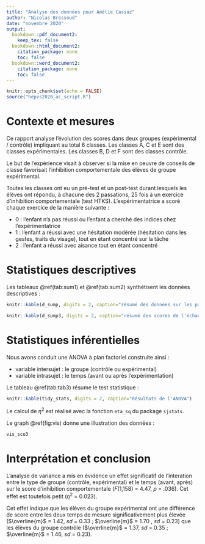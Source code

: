 ```yaml
---
title: "Analyse des données pour Amélie Cassaz"
author: "Nicolas Bressoud"
date: "novembre 2020"
output: 
  bookdown::pdf_document2:
    keep_tex: false
  bookdown::html_document2:
    citation_package: none
    toc: false
  bookdown::word_document2:
    citation_package: none
    toc: false
---
```


```r
knitr::opts_chunk$set(echo = FALSE)
source("hepvs2020_ac_script.R")
```

# Contexte et mesures

Ce rapport analyse l'évolution des scores dans deux groupes (expérimental / contrôle) impliquant au total 6 classes. Les classes A, C et E sont des classes expérimentales. Les classes B, D et F sont des classes contrôle.

Le but de l'expérience visait à observer si la mise en oeuvre de conseils de classe favorisait l'inhibition comportementale des élèves de groupe expérimental.

Toutes les classes ont eu un pré-test et un post-test durant lesquels les élèves ont répondu, à chacune des 2 passations, 25 fois à un exercice d'inhibition comportementale (test HTKS). L'expérimentatrice a scoré chaque exercice de la manière suivante :

+ 0 : l'enfant n'a pas réussi ou l'enfant a cherché des indices chez l'expérimentatrice
+ 1 : l'enfant a réussi avec une hésitation modérée (hésitation dans les gestes, traits du visage), tout en étant concentré sur la tâche
+ 2 : l'enfant a réussi avec aisance tout en étant concentré

# Statistiques descriptives

Les tableaux \@ref(tab:sum1) et \@ref(tab:sum2) synthétisent les données descriptives :

```r
knitr::kable(d_sump, digits = 2, caption="résumé des données sur les participant·es")
```

```r
knitr::kable(d_sump3, digits = 2, caption="résumé des scores de l'échantillon aux temps 1 et 2")
```


# Statistiques inférentielles

Nous avons conduit une ANOVA à plan factoriel construite ainsi :

- variable intersujet : le groupe (contrôle ou expérimental)
- variable intrasujet : le temps (avant ou après l'expérimentation)


Le tableau \@ref(tab:tab3) résume le test statistique :

```r
knitr::kable(tidy_stats, digits = 2, caption="Résultats de l'ANOVA") 
```

Le calcul de $\eta ^{2}$ est réalisé avec la fonction `eta_sq` du package `sjstats`.

Le graph \@ref(fig:vis) donne une illustration des données :

```r
vis_sco3 
```

# Interprétation et conclusion

L'analyse de variance a mis en évidence un effet significatif de l'interation entre le type de groupe (contrôle, expérimental) et le temps (avant, après) sur le score d'inhibition comportementale (*F*(1,158) = 4.47, *p* = .036). Cet effet est toutefois petit ($\eta ^{2}$ = 0.023).

Cet effet indique que les élèves du groupe expérimental ont une différence de score entre les deux temps de mesure significativement plus élevée ($\overline{m}$ = 1.42, *sd* = 0.33 ; $\overline{m}$ = 1.70 , *sd* = 0.23) que les élèves du groupe contrôle ($\overline{m}$ = 1.37, *sd* = 0.35 ; $\overline{m}$ = 1.46, *sd* = 0.23).




